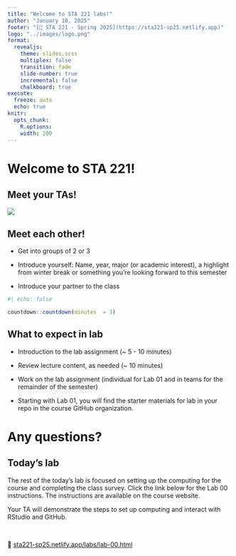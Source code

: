 ```yaml
---
title: "Welcome to STA 221 labs!"
author: "January 10, 2025"
footer: "[🔗 STA 221 - Spring 2025](https://sta221-sp25.netlify.app)"
logo: "../images/logo.png"
format: 
  revealjs:
    theme: slides.scss
    multiplex: false
    transition: fade
    slide-number: true
    incremental: false 
    chalkboard: true
execute:
  freeze: auto
  echo: true
knitr:
  opts_chunk: 
    R.options:      
    width: 200
---
```


# Welcome to STA 221!

## Meet your TAs!

![](images/hello-sticker.jpeg){fig-alt="Sticker that says \"Hello my name is\"" fig-align="center"}

## Meet each other!

::: midi
-   Get into groups of 2 or 3

-   Introduce yourself: Name, year, major (or academic interest), a highlight from winter break or something you're looking forward to this semester

-   Introduce your partner to the class
:::

```r
#| echo: false 

countdown::countdown(minutes  = 3)
```

## What to expect in lab

-   Introduction to the lab assignment (\~ 5 - 10 minutes)

-   Review lecture content, as needed (\~ 10 minutes)

-   Work on the lab assignment (individual for Lab 01 and in teams for the remainder of the semester)

-   Starting with Lab 01, you will find the starter materials for lab in your repo in the course GitHub organization.

# Any questions?

## Today's lab {.midi}

The rest of the today's lab is focused on setting up the computing for the course and completing the class survey. Click the link below for the Lab 00 instructions. The instructions are available on the course website.

Your TA will demonstrate the steps to set up computing and interact with RStudio and GitHub.

<br>

🔗 [sta221-sp25.netlify.app/labs/lab-00.html](https://sta221-sp25.netlify.app/labs/lab-00.html)
